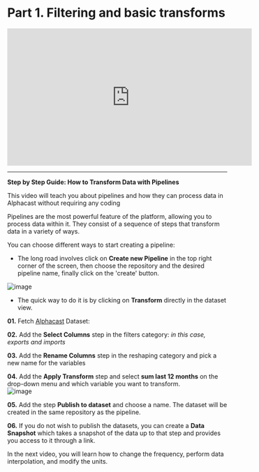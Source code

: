 # Part 1. Filtering and basic transforms

<iframe width="560" height="315" src="https://www.youtube.com/embed/XU8ljb2VhZc" title="YouTube video player" frameborder="0" allow="accelerometer; autoplay; clipboard-write; encrypted-media; gyroscope; picture-in-picture; web-share" allowfullscreen></iframe>

---------------------------------------------------------------------------------

**Step by Step Guide: How to Transform Data with Pipelines**

This video will teach you about pipelines and how they can process data in Alphacast without requiring any coding

Pipelines are the most powerful feature of the platform, allowing you to process data within it. They consist of a sequence of steps that transform data in a variety of ways.

You can choose different ways to start creating a pipeline:

- The long road involves click on **Create new Pipeline** in the top right corner of the screen, then choose the repository and the desired pipeline name, finally click on the 'create' button.

![image](https://user-images.githubusercontent.com/90727312/221910379-cf20b150-db30-47b9-ba9d-ac7a6a379430.png)

- The quick way to do it is by clicking on **Transform** directly in the dataset view.

**01.** Fetch [Alphacast](https://www.alphacast.io/datasets/external-sector-brazil-secex-external-trade-9195) Dataset:

**02.** Add the **Select Columns** step in the filters category: *in this case, exports and imports*

**03.** Add the **Rename Columns** step in the reshaping category and pick a new name for the variables

**04.** Add the **Apply Transform** step and select **sum last 12 months** on the drop-down menu and which variable you want to transform.                             
  ![image](https://user-images.githubusercontent.com/90727312/221948847-cd9fc202-8d5f-4a6a-bf07-20c83351fce5.png)


**05.** Add the step **Publish to dataset** and choose a name. The dataset will be created in the same repository as the pipeline.

**06.** If you do not wish to publish the datasets, you can create a **Data Snapshot** which takes a snapshot of the data up to that step and provides you access to it through a link.

In the next video, you will learn how to change the frequency, perform data interpolation, and modify the units.
